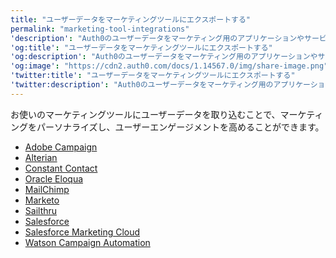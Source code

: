 ---
title: "ユーザーデータをマーケティングツールにエクスポートする"
permalink: "marketing-tool-integrations"
'description': "Auth0のユーザーデータをマーケティング用のアプリケーションやサービスにエクスポートする方法を説明します。"
'og:title': "ユーザーデータをマーケティングツールにエクスポートする"
'og:description': "Auth0のユーザーデータをマーケティング用のアプリケーションやサービスにエクスポートする方法を説明します。"
'og:image': "https://cdn2.auth0.com/docs/1.14567.0/img/share-image.png"
'twitter:title': "ユーザーデータをマーケティングツールにエクスポートする"
'twitter:description': "Auth0のユーザーデータをマーケティング用のアプリケーションやサービスにエクスポートする方法を説明します。"
---

お使いのマーケティングツールにユーザーデータを取り込むことで、マーケティングをパーソナライズし、ユーザーエンゲージメントを高めることができます。

* [Adobe Campaign](/ja-jp/customize/integrations/marketing-tool-integrations/adobe-campaign)
* [Alterian](/ja-jp/customize/integrations/marketing-tool-integrations/alterian)
* [Constant Contact](/ja-jp/customize/integrations/marketing-tool-integrations/constant-contact)
* [Oracle Eloqua](/ja-jp/customize/integrations/marketing-tool-integrations/eloqua)
* [MailChimp](/ja-jp/customize/integrations/marketing-tool-integrations/mailchimp)
* [Marketo](/ja-jp/customize/integrations/marketing-tool-integrations/marketo)
* [Sailthru](/ja-jp/customize/integrations/marketing-tool-integrations/sailthru)
* [Salesforce](/ja-jp/customize/integrations/marketing-tool-integrations/export-user-data-salesforce)
* [Salesforce Marketing Cloud](/ja-jp/customize/integrations/marketing-tool-integrations/salesforce-marketing-cloud)
* [Watson Campaign Automation](/ja-jp/customize/integrations/marketing-tool-integrations/watson-campaign-automation)